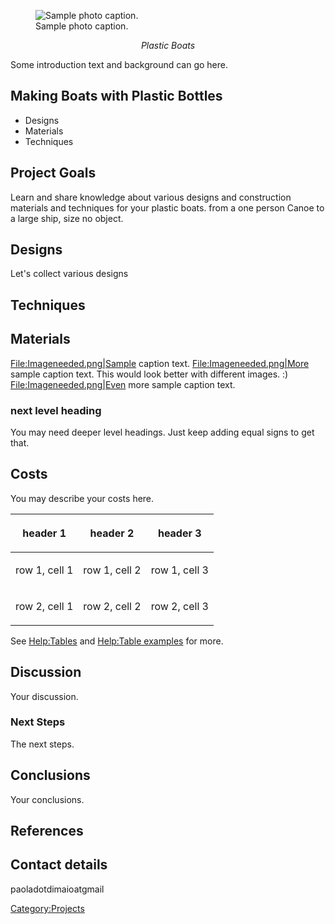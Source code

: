 <!-- Comments that appear only in the edit view are formatted like this. -->
<!-- These comments are offered as an aid as you get started. Remove as you wish. -->
<!-- next line is the code for inserting an image; delete if you don't have an image yet -->
[[File:Imageneeded.png|thumb|right|Sample photo caption.]]

<center>''Plastic Boats ''</center>

Some introduction text and background can go here.

== Making Boats with Plastic Bottles ==


* Designs
* Materials
* Techniques

== Project Goals ==
Learn and share knowledge about various designs and construction materials and techniques for 
your plastic boats. from a one person Canoe to a large ship, size no object.

== Designs ==
Let's collect various designs

== Techniques ==


== Materials ==  

<!-- Here is a sample gallery.  -->
<gallery caption="Sample gallery">
File:Imageneeded.png|Sample caption text.
File:Imageneeded.png|More sample caption text. This would look better with different images. :)
File:Imageneeded.png|Even more sample caption text. 
</gallery>

=== next level heading ===
You may need deeper level headings.  Just keep adding equal signs to get that.

== Costs ==
You may describe your costs here.
{| class="wikitable"
|-
! header 1
! header 2
! header 3
|-
| row 1, cell 1
| row 1, cell 2
| row 1, cell 3
|-
| row 2, cell 1
| row 2, cell 2
| row 2, cell 3
|}
See [[Help:Tables]] and [[Help:Table examples]] for more.

== Discussion ==
Your discussion.

=== Next Steps ===
The next steps.

== Conclusions ==
Your conclusions.

== References ==
<!-- This code is for placing the citation you included above.  If you did not use the <ref> code, please delete this. -->
<references/>

== Contact details ==
paoladotdimaioatgmail  

<!-- Don't change the next line unless you intend to change the categorization -->
<!-- Do add additional, appropriate categories.  See http://www.appropedia.org/Appropedia:CategoryTree for ideas. -->
[[Category:Projects]]